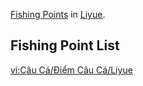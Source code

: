 {{Tabs|subpages=0
|tab1     = Fishing/Fishing Point/Mondstadt
|tab1name = Mondstadt
|tab2     = Fishing/Fishing Point/Liyue
|tab2name = Liyue
|tab3     = Fishing/Fishing Point/Inazuma
|tab3name = Inazuma
|tab4     = Fishing/Fishing Point/Sumeru
|tab4name = Sumeru
|tab5     = Fishing/Fishing Point/Fontaine
|tab5name = Fontaine
|tab6     = Fishing/Fishing Point/Natlan
|tab6name = Natlan
}}
[[Fishing Point]]s in [[Liyue]].

==Fishing Point List==
{{Fishing Points by Category Table
|Liyue Fishing Points
|full=1
}}

[[vi:Câu Cá/Điểm Câu Cá/Liyue]]